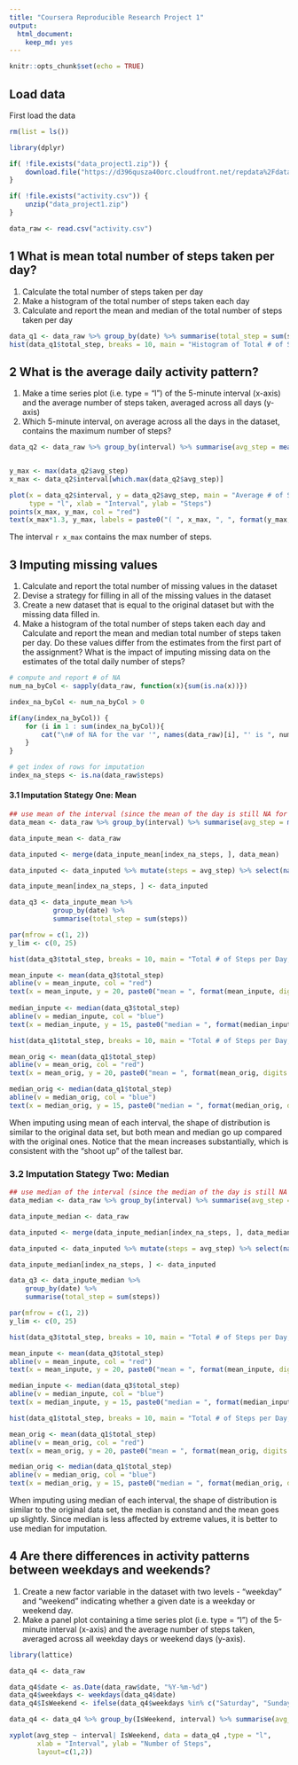 ---
title: "Coursera Reproducible Research Project 1"
output: 
  html_document: 
    keep_md: yes
---

```{r setup, include=FALSE, fig.width = 9}
knitr::opts_chunk$set(echo = TRUE)
```

## Load data
First load the data 

```{r load data, message=FALSE}
rm(list = ls())

library(dplyr)

if( !file.exists("data_project1.zip")) {
    download.file("https://d396qusza40orc.cloudfront.net/repdata%2Fdata%2Factivity.zip", "data_project1.zip")
}

if( !file.exists("activity.csv")) {
    unzip("data_project1.zip")
}

data_raw <- read.csv("activity.csv")

```

## 1 What is mean total number of steps taken per day?
1. Calculate the total number of steps taken per day
2. Make a histogram of the total number of steps taken each day
3. Calculate and report the mean and median of the total number of steps taken per day

```{r question 1}

data_q1 <- data_raw %>% group_by(date) %>% summarise(total_step = sum(steps, na.rm = TRUE))
hist(data_q1$total_step, breaks = 10, main = "Histogram of Total # of Steps per Day", xlab = "# of Steps")

```

## 2 What is the average daily activity pattern?
1. Make a time series plot (i.e. type = "l") of the 5-minute interval (x-axis) and the average number of steps taken, averaged across all days (y-axis)
2. Which 5-minute interval, on average across all the days in the dataset, contains the maximum number of steps?

```{r question 2}

data_q2 <- data_raw %>% group_by(interval) %>% summarise(avg_step = mean(steps, na.rm = TRUE))


y_max <- max(data_q2$avg_step)
x_max <- data_q2$interval[which.max(data_q2$avg_step)]

plot(x = data_q2$interval, y = data_q2$avg_step, main = "Average # of Steps of 5-Minute Interval", 
     type = "l", xlab = "Interval", ylab = "Steps")
points(x_max, y_max, col = "red") 
text(x_max*1.3, y_max, labels = paste0("( ", x_max, ", ", format(y_max, digits = 4), " )" ))

```

The interval `r x_max` contains the max number of steps.

## 3 Imputing missing values
1. Calculate and report the total number of missing values in the dataset 
2. Devise a strategy for filling in all of the missing values in the dataset
3. Create a new dataset that is equal to the original dataset but with the missing data filled in.
4. Make a histogram of the total number of steps taken each day and Calculate and report the mean and median total number of steps taken per day. Do these values differ from the estimates from the first part of the assignment? What is the impact of imputing missing data on the estimates of the total daily number of steps?

``` {r question 3}
# compute and report # of NA
num_na_byCol <- sapply(data_raw, function(x){sum(is.na(x))})

index_na_byCol <- num_na_byCol > 0

if(any(index_na_byCol)) {
    for (i in 1 : sum(index_na_byCol)){
        cat("\n# of NA for the var '", names(data_raw)[i], "' is ", num_na_byCol[i], "\n", sep = "")
    }
}

# get index of rows for imputation
index_na_steps <- is.na(data_raw$steps)
```


#### 3.1 Imputation Stategy One: Mean
``` {r question 3.1 inpute with mean, fig.width = 9}
## use mean of the interval (since the mean of the day is still NA for a few days)
data_mean <- data_raw %>% group_by(interval) %>% summarise(avg_step = mean(steps, na.rm = TRUE))

data_inpute_mean <- data_raw

data_inputed <- merge(data_inpute_mean[index_na_steps, ], data_mean)

data_inputed <- data_inputed %>% mutate(steps = avg_step) %>% select(names(data_raw))

data_inpute_mean[index_na_steps, ] <- data_inputed

data_q3 <- data_inpute_mean %>% 
           group_by(date) %>% 
           summarise(total_step = sum(steps))

par(mfrow = c(1, 2))
y_lim <- c(0, 25)

hist(data_q3$total_step, breaks = 10, main = "Total # of Steps per Day, Original", xlab = "# of Steps", ylim = y_lim)

mean_inpute <- mean(data_q3$total_step)
abline(v = mean_inpute, col = "red")
text(x = mean_inpute, y = 20, paste0("mean = ", format(mean_inpute, digits =2)), col = "red")
     
median_inpute <- median(data_q3$total_step)
abline(v = median_inpute, col = "blue")
text(x = median_inpute, y = 15, paste0("median = ", format(median_inpute, digits =2)), col = "blue")

hist(data_q1$total_step, breaks = 10, main = "Total # of Steps per Day, Inputed", xlab = "# of Steps", ylim = y_lim)

mean_orig <- mean(data_q1$total_step)
abline(v = mean_orig, col = "red")
text(x = mean_orig, y = 20, paste0("mean = ", format(mean_orig, digits =2)), col = "red")

median_orig <- median(data_q1$total_step)
abline(v = median_orig, col = "blue")
text(x = median_orig, y = 15, paste0("median = ", format(median_orig, digits =2)), col = "blue")
```

When imputing using mean of each interval, the shape of distribution is similar to the original data set, but both mean and median go up compared with the original ones. Notice that the mean increases substantially, which is consistent with the "shoot up" of the tallest bar. 

### 3.2 Imputation Stategy Two: Median
``` {r question 3.2 inpute with median, fig.width = 9}
## use median of the interval (since the median of the day is still NA for a few days)
data_median <- data_raw %>% group_by(interval) %>% summarise(avg_step = median(steps, na.rm = TRUE))

data_inpute_median <- data_raw

data_inputed <- merge(data_inpute_median[index_na_steps, ], data_median)

data_inputed <- data_inputed %>% mutate(steps = avg_step) %>% select(names(data_raw))

data_inpute_median[index_na_steps, ] <- data_inputed

data_q3 <- data_inpute_median %>% 
    group_by(date) %>% 
    summarise(total_step = sum(steps))

par(mfrow = c(1, 2))
y_lim <- c(0, 25)

hist(data_q3$total_step, breaks = 10, main = "Total # of Steps per Day, Inputed", xlab = "# of Steps", ylim = y_lim)

mean_inpute <- mean(data_q3$total_step)
abline(v = mean_inpute, col = "red")
text(x = mean_inpute, y = 20, paste0("mean = ", format(mean_inpute, digits =2)), col = "red")

median_inpute <- median(data_q3$total_step)
abline(v = median_inpute, col = "blue")
text(x = median_inpute, y = 15, paste0("median = ", format(median_inpute, digits =2)), col = "blue")

hist(data_q1$total_step, breaks = 10, main = "Total # of Steps per Day, Original", xlab = "# of Steps", ylim = y_lim)

mean_orig <- mean(data_q1$total_step)
abline(v = mean_orig, col = "red")
text(x = mean_orig, y = 20, paste0("mean = ", format(mean_orig, digits =2)), col = "red")

median_orig <- median(data_q1$total_step)
abline(v = median_orig, col = "blue")
text(x = median_orig, y = 15, paste0("median = ", format(median_orig, digits =2)), col = "blue")
```

When imputing using median of each interval, the shape of distribution is similar to the original data set, the median is constand and the mean goes up slightly. Since median is less affected by extreme values, it is better to use median for imputation.

## 4 Are there differences in activity patterns between weekdays and weekends?
1. Create a new factor variable in the dataset with two levels - "weekday" and "weekend" indicating whether a given date is a weekday or weekend day.
2. Make a panel plot containing a time series plot (i.e. type = "l") of the 5-minute interval (x-axis) and the average number of steps taken, averaged across all weekday days or weekend days (y-axis). 
```{r question 4}
library(lattice)

data_q4 <- data_raw

data_q4$date <- as.Date(data_raw$date, "%Y-%m-%d")
data_q4$weekdays <- weekdays(data_q4$date)
data_q4$IsWeekend <- ifelse(data_q4$weekdays %in% c("Saturday", "Sunday"), "Weekend", "Weekday")

data_q4 <- data_q4 %>% group_by(IsWeekend, interval) %>% summarise(avg_step = mean(steps, na.rm = TRUE))

xyplot(avg_step ~ interval| IsWeekend, data = data_q4 ,type = "l",
       xlab = "Interval", ylab = "Number of Steps",
       layout=c(1,2))
```
